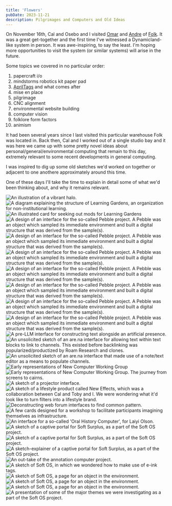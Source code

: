 ```yaml
---
title: 'Flowers'
pubDate: 2023-11-21
description: Pilgrimages and Computers and Old Ideas
---
```


On November 16th, Cal and Osebo and I visited [Omar](https://omar.website) and [Andre](https://cwervo.com) of [Folk](https://folk.computer). It was a great get-together and the first time I've witnessed a Dynamicland-like system in person. It was awe-inspiring, to say the least. I'm hoping more opportunities to visit the system (or similar systems) will arise in the future.

Some topics we covered in no particular order:

1. papercraft i/o
2. mindstorms robotics kit paper pad
3. [AprilTags](https://april.eecs.umich.edu/software/apriltag) and what comes after
4. mise en place
5. pilgrimage
6. CNC alignment
7. environmental website building
8. computer vision
9. folklore form factors
10. animism

It had been several years since I last visited this particular warehouse Folk was located in. Back then, Cal and I worked out of a single studio bay and it was here we came up with some pretty novel ideas about personal/general/environmental computing that remain to this day, extremely relevant to some recent developments in general computing.

I was inspired to dig up some old sketches we'd worked on together or adjacent to one anothere approximately around this time.

One of these days I'll take the time to explain in detail some of what we'd been thinking about, and why it remains relevant.

<Image src={Screenshot01} alt="An illustration of a vibrant halo."/>
<Image src={Screenshot02} alt="A diagram explaining the structure of Learning Gardens, an organization for non-institutional learning."/>
<Image src={Screenshot03} alt="An illustrated card for seeking out mods for Learning Gardens"/>
<Image src={Screenshot04} alt="A design of an interface for the so-called Pebble project. A Pebble was an object which sampled its immediate environment and built a digital structure that was derived from the sample(s)."/>
<Image src={Screenshot05} alt="A design of an interface for the so-called Pebble project. A Pebble was an object which sampled its immediate environment and built a digital structure that was derived from the sample(s)."/>
<Image src={Screenshot06} alt="A design of an interface for the so-called Pebble project. A Pebble was an object which sampled its immediate environment and built a digital structure that was derived from the sample(s)."/>
<Image src={Screenshot07} alt="A design of an interface for the so-called Pebble project. A Pebble was an object which sampled its immediate environment and built a digital structure that was derived from the sample(s)."/>
<Image src={Screenshot08} alt="A design of an interface for the so-called Pebble project. A Pebble was an object which sampled its immediate environment and built a digital structure that was derived from the sample(s)."/>
<Image src={Screenshot09} alt="A design of an interface for the so-called Pebble project. A Pebble was an object which sampled its immediate environment and built a digital structure that was derived from the sample(s)."/>
<Image src={Screenshot10} alt="A design of an interface for the so-called Pebble project. A Pebble was an object which sampled its immediate environment and built a digital structure that was derived from the sample(s)."/>
<Image src={Screenshot11} alt="A pre-LLM interface for constructing text alongside an artificial presence."/>
<Image src={Screenshot12} alt="An unsolicited sketch of an are.na interface for allowing text within text blocks to link to channels. This existed before backlinking was popularized/productized by Roam Research and clones."/>
<Image src={Screenshot13} alt="An unsolicited sketch of an are.na interface that made use of a note/text editor as a means to populate channels."/>
<Image src={Screenshot14} alt="Early representations of New Computer Working Group"/>
<Image src={Screenshot15} alt="Early representations of New Computer Working Group. The journey from screens to cairns."/>
<Image src={Screenshot16} alt="A sketch of a projector interface."/>
<Image src={Screenshot17} alt="A sketch of a lifestyle product called New Effects, which was a collaboration between Cal and Toby and I. We were wondering what it'd look like to turn filters into a lifestyle brand."/>
<Image src={Screenshot18} alt="Deconstructing web forum interfaces to find common pattern."/>
<Image src={Screenshot19} alt="A few cards designed for a workshop to facilitate participants imagining themselves as infrastructure."/>
<Image src={Screenshot20} alt="An interface for a so-called 'Oral History Computer', for Laiyi Olson."/>
<Image src={Screenshot21} alt="A sketch of a captive portal for Soft Surplus, as a part of the Soft OS project."/>
<Image src={Screenshot22} alt="A sketch of a captive portal for Soft Surplus, as a part of the Soft OS project."/>
<Image src={Screenshot23} alt="A sketch-explainer of a captive portal for Soft Surplus, as a part of the Soft OS project."/>
<Image src={Screenshot24} alt="An out-take of the annotation computer project."/>
<Image src={Screenshot25} alt="A sketch of Soft OS, in which we wondered how to make use of e-ink tags."/>
<Image src={Screenshot26} alt="A sketch of Soft OS, a page for an object in the environment."/>
<Image src={Screenshot27} alt="A sketch of Soft OS, a page for an object in the environment."/>
<Image src={Screenshot28} alt="A sketch of Soft OS, a page for an object in the environment."/>
<Image src={Screenshot29} alt="A presentation of some of the major themes we were investigating as a part of the Soft OS project."/>